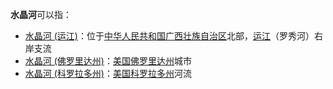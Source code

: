 '''水晶河'''可以指：
* [[水晶河_(运江)|水晶河 (运江)]]：位于[[中华人民共和国|中华人民共和国]][[广西壮族自治区|广西壮族自治区]]北部，[[运江|运江]]（罗秀河）右岸支流
* [[水晶河_(佛罗里达州)|水晶河 (佛罗里达州)]]：[[美国|美国]][[佛罗里达州|佛罗里达州]]城市
* [[水晶河_(科罗拉多州)|水晶河 (科罗拉多州)]]：[[美国|美国]][[科罗拉多州|科罗拉多州]]河流

{{disambig|S|Cat=三字地名消歧义}}